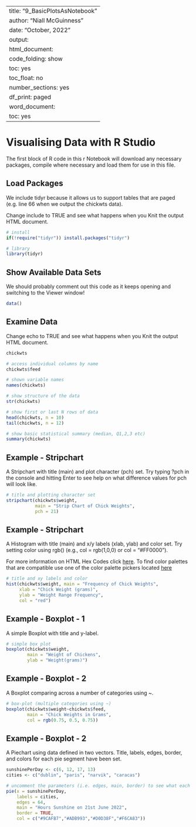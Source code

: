 
---
title: "9_BasicPlotsAsNotebook"
author: "Niall McGuinness"
date: "October, 2022"
output:
  html_document:
    code_folding: show
    toc: yes
    toc_float: no
    number_sections: yes
    df_print: paged
  word_document:
    toc: yes
---

<!-- # Heading 1 -->
<!-- Some text describing the **purpose** of this sample. -->

<!-- ## Heading 2 -->
<!-- Some text under Heading 2. -->

<!-- ### Heading 3 -->
<!-- A bulleted list of items. -->

<!-- * For more details on R Markdown we can add a link to a [cheat sheet](https://www.rstudio.com/wp-content/uploads/2015/02/rmarkdown-cheatsheet.pdf). -->


# Visualising Data with R Studio

The first block of R code in this r Notebook will download any necessary packages, compile where necessary and load them for use in this file. 



## Load Packages

We include tidyr because it allows us to support tables that are paged (e.g. line 66 when we output the chickwts data).

Change include to TRUE and see what happens when you Knit the output HTML document.

```r

# install
if(!require("tidyr")) install.packages("tidyr")

# library
library(tidyr)
```



## Show Available Data Sets

We should probably comment out this code as it keeps opening and switching to the Viewer window!

```r
data()
```



## Examine Data

Change echo to TRUE and see what happens when you Knit the output HTML document.

```r
chickwts

# access individual columns by name
chickwts$feed

# shown variable names
names(chickwts)

# show structure of the data
str(chickwts)

# show first or last N rows of data
head(chickwts, n = 10)
tail(chickwts, n = 12)

# show basic statistical summary (median, Q1,2,3 etc)
summary(chickwts)

```



## Example - Stripchart

A Stripchart with title (main) and plot character (pch) set. Try typing ?pch in the console and hitting Enter to see help on what difference values for pch will look like.

```r
# title and plotting character set
stripchart(chickwts$weight, 
           main = "Strip Chart of Chick Weights",
           pch = 21)
```



## Example - Stripchart

A Histogram with title (main) and x/y labels (xlab, ylab) and color set. Try setting color using rgb() (e.g., col = rgb(1,0,0) or col = "#FF0000").

For more information on HTML Hex Codes click [here](https://htmlcolorcodes.com/). To find color palettes that are compatible use one of the color palette pickers located [here](https://htmlcolorcodes.com/resources/best-color-palette-generators/)

```r
# title and xy labels and color
hist(chickwts$weight, main = "Frequency of Chick Weights",
     xlab = "Chick Weight (grams)",
     ylab = "Weight Range Frequency",
     col = "red")
```



## Example - Boxplot - 1

A simple Boxplot with title and y-label.

```r
# simple box plot
boxplot(chickwts$weight,
        main = "Weight of Chickens",
        ylab = "Weight(grams)")
```



## Example - Boxplot - 2

A Boxplot comparing across a number of categories using ~.

```r
# box-plot (multiple categories using ~) 
boxplot(chickwts$weight~chickwts$feed, 
        main = "Chick Weights in Grams",
        col = rgb(0.75, 0.5, 0.75))
```



## Example - Boxplot - 2

A Piechart using data defined in two vectors. Title, labels, edges, border, and colors for each pie segment have been set.

```r
sunshinePerDay <- c(6, 12, 17, 13)
cities <- c("dublin", "paris", "narvik", "caracas")

# uncomment the parameters (i.e. edges, main, border) to see what each parameter does
pie(x = sunshinePerDay, 
    labels = cities, 
    edges = 64,
    main = "Hours Sunshine on 21st June 2022", 
    border = TRUE,
    col = c("#9CAFB7","#ADB993","#D0D38F","#F6CA83"))
```


